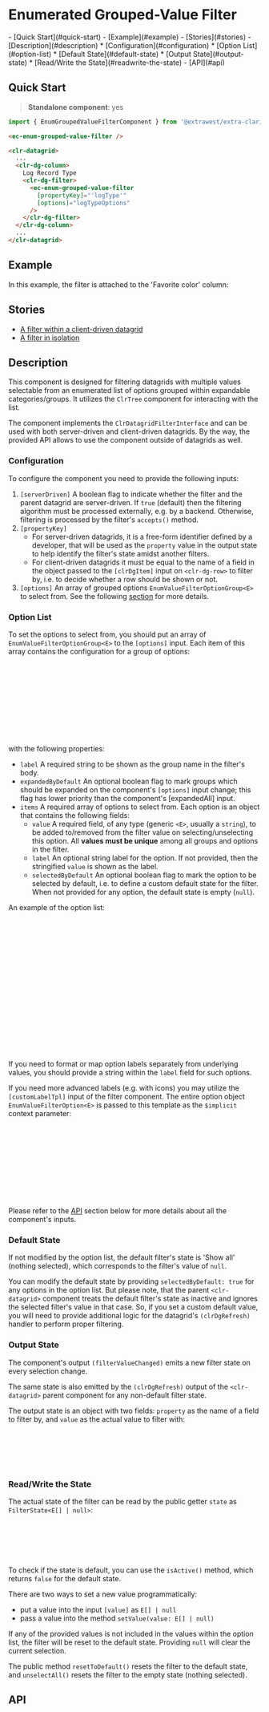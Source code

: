 

<style>
  { docsStylePatch }
</style>

<Meta
  of={FilterStories}
  name="Overview"
/>

# Enumerated Grouped-Value Filter

<div className="table-of-contents">
- [Quick Start](#quick-start)
- [Example](#example)
- [Stories](#stories)
- [Description](#description)
  * [Configuration](#configuration)
  * [Option List](#option-list)
  * [Default State](#default-state)
  * [Output State](#output-state)
  * [Read/Write the State](#readwrite-the-state)
- [API](#api)
</div>

## Quick Start

> **Standalone component**: yes

```typescript
import { EnumGroupedValueFilterComponent } from '@extrawest/extra-clarity/datagrid-filters';
```
```html
<ec-enum-grouped-value-filter />
```
```html
<clr-datagrid>
  ...
  <clr-dg-column>
    Log Record Type
    <clr-dg-filter>
      <ec-enum-grouped-value-filter
        [propertyKey]="'logType'"
        [options]="logTypeOptions"
      />
    </clr-dg-filter>
  </clr-dg-column>
  ...
</clr-datagrid>
```

## Example

In this example, the filter is attached to the 'Favorite color' column:

<Canvas of={FilterStories.DocsExampleStory} />

## Stories

* [A filter within a client-driven datagrid](/story/components-datagrid-filters-enum-grouped-value-filter--within-datagrid-story)
* [A filter in isolation](/story/components-datagrid-filters-enum-grouped-value-filter--filter-itself-story)

## Description

This component is designed for filtering datagrids with multiple values selectable from an enumerated list of options
grouped within expandable categories/groups. It utilizes the `ClrTree` component for interacting with the list.

The component implements the `ClrDatagridFilterInterface` and can be used with both server-driven and client-driven
datagrids. By the way, the provided API allows to use the component outside of datagrids as well.

### Configuration

To configure the component you need to provide the following inputs:

1. `[serverDriven]`  A boolean flag to indicate whether the filter and the parent datagrid are server-driven.
    If `true` (default) then the filtering algorithm must be processed externally, e.g. by a backend.
    Otherwise, filtering is processed by the filter's `accepts()` method.
2. `[propertyKey]`
    * For server-driven datagrids, it is a free-form identifier defined by a developer, that will be used
        as the `property` value in the output state to help identify the filter's state amidst another filters.
    * For client-driven datagrids it must be equal to the name of a field in the object passed to the `[clrDgItem]` input
        on `<clr-dg-row>` to filter by, i.e. to decide whether a row should be shown or not.
3. `[options]` An array of grouped options `EnumValueFilterOptionGroup<E>` to select from.
    See the following [section](#option-list) for more details.

### Option List

To set the options to select from, you should put an array of `EnumValueFilterOptionGroup<E>` to
the `[options]` input. Each item of this array contains the configuration for a group of options:

```typescript
interface EnumValueFilterOptionGroup<E> {
    label: string;
    expandedByDefault?: boolean;
    // items: Array<EnumValueFilterOption<E>>
    items: Array<{
        value: E;
        label?: string;
        selectedByDefault?: boolean;
    }>;
}
```

with the following properties:
* `label`
    A required string to be shown as the group name in the filter's body.
* `expandedByDefault`
    An optional boolean flag to mark groups which should be expanded on the component's `[options]`
    input change; this flag has lower priority than the component's [expandedAll] input.
* `items`
    A required array of options to select from. Each option is an object that contains the following fields:
    * `value`
      A required field, of any type (generic `<E>`, usually a `string`), to be added to/removed from the filter value
      on selecting/unselecting this option. All **values must be unique** among all groups and options in the filter.
    * `label`
      An optional string label for the option.
      If not provided, then the stringified `value` is shown as the label.
    * `selectedByDefault`
      An optional boolean flag to mark the option to be selected by default,
      i.e. to define a custom default state for the filter.
      When not provided for any option, the default state is empty (`null`).

An example of the option list:

```typescript
const options: EnumValueFilterOptionGroup<string>[] = [
  {
    label: 'Grayscale'
    items: [
      { value: 'black', label: 'Black' },
      { value: 'gray', label: 'Gray' },
      { value: 'white', label: 'White' },
    ],
  },
  {
    label: 'RGB'
    items: [
      { value: 'red' },
      { value: 'green' },
      { value: 'blue' },
    ],
  },
];
```

If you need to format or map option labels separately from underlying values,
you should provide a string within the `label` field for such options.

If you need more advanced labels (e.g. with icons) you may utilize the `[customLabelTpl]` input of the filter component.
The entire option object `EnumValueFilterOption<E>` is passed to this template as the `$implicit` context parameter:

```html
<ec-enum-grouped-value-filter
  [propertyKey]="'color'"
  [options]="colors"
  [customLabelTpl]="customColorLabel"
/>
...
<ng-template #customColorLabel let-option>
  <span>{{ option.label ?? option.value }}</span>
  <cds-icon shape="mapOptionToCdsIconShape(option)" />
</ng-template>
```

Please refer to the [API](#api) section below for more details about all the component's inputs.

### Default State

If not modified by the option list, the default filter's state is 'Show all' (nothing selected),
which corresponds to the filter's value of `null`.

You can modify the default state by providing `selectedByDefault: true` for any options in the option list.
But please note, that the parent `<clr-datagrid>` component treats the default filter's state as inactive
and ignores the selected filter's value in that case. So, if you set a custom default value, you will need
to provide additional logic for the datagrid's `(clrDgRefresh)` handler to perform proper filtering.

### Output State

The component's output `(filterValueChanged)` emits a new filter state on every selection change.

The same state is also emitted by the `(clrDgRefresh)` output of the `<clr-datagrid>` parent component for any
non-default filter state.

The output state is an object with two fields: `property` as the name of a field to filter by, and `value` as the
actual value to filter with:

```typescript
// interface FilterState<E[] | null>
{
  property: string | number;
  value: E[] | null;
}
```

### Read/Write the State

The actual state of the filter can be read by the public getter `state` as `FilterState<E[] | null>`:

```html
...
<ec-enum-grouped-value-filter #filterByColor />
...
<span>{{ filterByColor.state.value }}</span>
...
```

To check if the state is default, you can use the `isActive()` method, which returns `false` for the default state.

There are two ways to set a new value programmatically:
* put a value into the input `[value]` as `E[] | null`
* pass a value into the method `setValue(value: E[] | null)`

If any of the provided values is not included in the values within the option list,
the filter will be reset to the default state. Providing `null` will clear the current selection.

The public method `resetToDefault()` resets the filter to the default state, and
`unselectAll()` resets the filter to the empty state (nothing selected).

## API

<ArgTypes sort="requiredFirst" />
